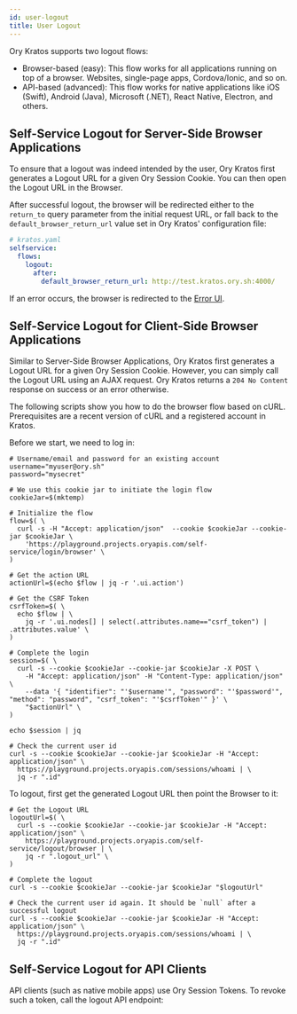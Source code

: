```yaml
---
id: user-logout
title: User Logout
---
```


Ory Kratos supports two logout flows:

- Browser-based (easy): This flow works for all applications running on top of a browser. Websites, single-page apps,
  Cordova/Ionic, and so on.
- API-based (advanced): This flow works for native applications like iOS (Swift), Android (Java), Microsoft (.NET), React Native,
  Electron, and others.


## Self-Service Logout for Server-Side Browser Applications

To ensure that a logout was indeed intended by the user, Ory Kratos first generates a Logout URL for a given Ory Session Cookie.
You can then open the Logout URL in the Browser.


<SelfServiceLogoutBrowserFlow />

After successful logout, the browser will be redirected either to the `return_to` query parameter from the initial request URL, or
fall back to the `default_browser_return_url` value set in Ory Kratos' configuration file:

```yaml
# kratos.yaml
selfservice:
  flows:
    logout:
      after:
        default_browser_return_url: http://test.kratos.ory.sh:4000/
```

<CodeTabs items={browserFlow} />

If an error occurs, the browser is redirected to the [Error UI](./user-facing-errors.md).

## Self-Service Logout for Client-Side Browser Applications

Similar to Server-Side Browser Applications, Ory Kratos first generates a Logout URL for a given Ory Session Cookie. However, you
can simply call the Logout URL using an AJAX request. Ory Kratos returns a `204 No Content` response on success or an error
otherwise.


<SelfServiceLogoutSPAFlow />

The following scripts show you how to do the browser flow based on cURL. Prerequisites are a recent version of cURL and a
registered account in Kratos.

Before we start, we need to log in:

```shell
# Username/email and password for an existing account
username="myuser@ory.sh"
password="mysecret"

# We use this cookie jar to initiate the login flow
cookieJar=$(mktemp)

# Initialize the flow
flow=$( \
  curl -s -H "Accept: application/json"  --cookie $cookieJar --cookie-jar $cookieJar \
    'https://playground.projects.oryapis.com/self-service/login/browser' \
)

# Get the action URL
actionUrl=$(echo $flow | jq -r '.ui.action')

# Get the CSRF Token
csrfToken=$( \
  echo $flow | \
    jq -r '.ui.nodes[] | select(.attributes.name=="csrf_token") | .attributes.value' \
)

# Complete the login
session=$( \
  curl -s --cookie $cookieJar --cookie-jar $cookieJar -X POST \
    -H "Accept: application/json" -H "Content-Type: application/json" \
    --data '{ "identifier": "'$username'", "password": "'$password'", "method": "password", "csrf_token": "'$csrfToken'" }' \
    "$actionUrl" \
)

echo $session | jq

# Check the current user id
curl -s --cookie $cookieJar --cookie-jar $cookieJar -H "Accept: application/json" \
  https://playground.projects.oryapis.com/sessions/whoami | \
  jq -r ".id"
```

To logout, first get the generated Logout URL then point the Browser to it:

```shell
# Get the Logout URL
logoutUrl=$( \
  curl -s --cookie $cookieJar --cookie-jar $cookieJar -H "Accept: application/json" \
    https://playground.projects.oryapis.com/self-service/logout/browser | \
    jq -r ".logout_url" \
)

# Complete the logout
curl -s --cookie $cookieJar --cookie-jar $cookieJar "$logoutUrl"

# Check the current user id again. It should be `null` after a successful logout
curl -s --cookie $cookieJar --cookie-jar $cookieJar -H "Accept: application/json" \
  https://playground.projects.oryapis.com/sessions/whoami | \
  jq -r ".id"
```

## Self-Service Logout for API Clients

API clients (such as native mobile apps) use Ory Session Tokens. To revoke such a token, call the logout API endpoint:

<CodeTabs items={apiFlow} />
